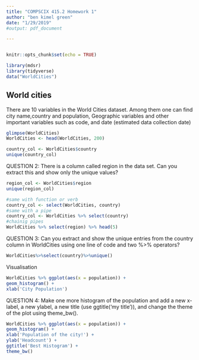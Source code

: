 ```yaml
---
title: "COMPSCIX 415.2 Homework 1"
author: "ben kimel green"
date: "1/29/2019"
#output: pdf_document

---
```

```r
```
```r
knitr::opts_chunk$set(echo = TRUE)

library(mdsr)
library(tidyverse)
data("WorldCities")

```
World cities
---
There are 10 variables in the World Cities dataset. Among them one can find city name,country and population, Geographic variables and other important variables such as code, and date (estimated data collection date)
```r
glimpse(WorldCities)
WorldCities <- head(WorldCities, 200) 
```
```r
country_col <- WorldCities$country
unique(country_col)
```
QUESTION 2: There is a column called region in the data set. Can you extract this and show
only the unique values? 
```r
region_col <- WorldCities$region
unique(region_col)
```

```r
#same with function or verb
country_col <- select(WorldCities, country)
#same with a pipe
country_col <- WorldCities %>% select(country)
#chainig pipes
WorldCities %>% select(region) %>% head(5)
```
QUESTION 3: Can you extract and show the unique entries from the country column in
WorldCities using one line of code and two %>% operators? 
```r
WorldCities%>%select(country)%>%unique()
```
Visualisation
```r
WorldCities %>% ggplot(aes(x = population)) +
geom_histogram() +
xlab('City Population')
```
QUESTION 4: Make one more histogram of the population and add a new x-label, a new ylabel, a new title (use ggtitle('my title')), and change the theme of the plot using theme_bw().
```r
WorldCities %>% ggplot(aes(x = population)) +
geom_histogram() +
xlab('Population of the city!') +
ylab('Headcount') +
ggtitle('Best Histogram') +
theme_bw()
```